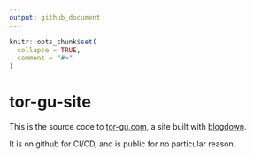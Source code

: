 ```yaml
---
output: github_document
---
```


<!-- README.md is generated from README.Rmd. Please edit that file -->

```r
knitr::opts_chunk$set(
  collapse = TRUE,
  comment = "#>"
)
```

# tor-gu-site

<!-- badges: start -->
<!-- badges: end -->

This is the source code to [tor-gu.com](https://tor-gu.com), a site built with [blogdown](https://pkgs.rstudio.com/blogdown).

It is on github for CI/CD, and is public for no particular reason.
